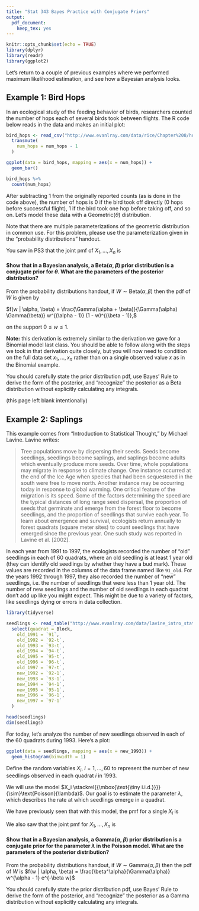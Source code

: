```yaml
---
title: "Stat 343 Bayes Practice with Conjugate Priors"
output:
  pdf_document:
    keep_tex: yes
---
```


```r
knitr::opts_chunk$set(echo = TRUE)
library(dplyr)
library(readr)
library(ggplot2)
```

\def\simiid{\stackrel{{\mbox{\text{\tiny i.i.d.}}}}{\sim}}

Let's return to a couple of previous examples where we performed maximum likelihood estimation, and see how a Bayesian analysis looks.

## Example 1: Bird Hops

In an ecological study of the feeding behavior of birds, researchers counted the number of hops each of several birds took between flights.  The R code below reads in the data and makes an initial plot:

```r
bird_hops <- read_csv("http://www.evanlray.com/data/rice/Chapter%208/hops.csv") %>%
  transmute(
    num_hops = num_hops - 1
  )

ggplot(data = bird_hops, mapping = aes(x = num_hops)) +
  geom_bar()

bird_hops %>%
  count(num_hops)
```

After subtracting 1 from the originally reported counts (as is done in the code above), the number of hops is 0 if the bird took off directly (0 hops before successful flight), 1 if the bird took one hop before taking off, and so on.  Let's model these data with a Geometric$(\theta)$ distribution.

Note that there are multiple parameterizations of the geometric distribution in common use.  For this problem, please use the parameterization given in the "probability distributions" handout.

You saw in PS3 that the joint pmf of $X_1, \ldots, X_n$ is

\begin{align*}
f(x_1, \ldots, x_n | \theta) &= \prod_{i = 1}^n f(x_i | \theta) \\
&= \prod_{i = 1}^n (1 - \theta)^{x_i}\theta \\
&= (1 - \theta)^{\sum_{i = 1}^n x_i}\theta^n
\end{align*}

#### Show that in a Bayesian analysis, a Beta($\alpha$, $\beta$) prior distribution is a conjugate prior for $\theta$.  What are the parameters of the posterior distribution?

From the probability distributions handout, if $W \sim \text{Beta}(\alpha, \beta)$ then the pdf of $W$ is given by

$f(w | \alpha, \beta) = \frac{\Gamma(\alpha + \beta)}{\Gamma(\alpha) \Gamma(\beta)} w^{(\alpha - 1)} (1 - w)^{(\beta - 1)},$

on the support $0 \leq w \leq 1$.

**Note:** this derivation is extremely similar to the derivation we gave for a Binomial model last class.  You should be able to follow along with the steps we took in that derivation quite closely, but you will now need to condition on the full data set $x_1, \ldots, x_n$ rather than on a single observed value $x$ as in the Binomial example.

You should carefully state the prior distribution pdf, use Bayes' Rule to derive the form of the posterior, and "recognize" the posterior as a Beta distribution without explicitly calculating any integrals.

\newpage

(this page left blank intentionally)

\vspace{1cm}

\newpage


\newpage

## Example 2: Saplings

This example comes from "Introduction to Statistical Thought," by Michael Lavine. Lavine writes:

> Tree populations move by dispersing their seeds. Seeds become seedlings, seedlings become saplings, and saplings become adults which eventually produce more seeds. Over time, whole populations may migrate in response to climate change. One instance occurred at the end of the Ice Age when species that had been sequestered in the south were free to move north. Another instance may be occurring today in response to global warming. One critical feature of the migration is its speed. Some of the factors determining the speed are the typical distances of long range seed dispersal, the proportion of seeds that germinate and emerge from the forest floor to become seedlings, and the proportion of seedlings that survive each year. To learn about emergence and survival, ecologists return annually to forest quadrats (square meter sites) to count seedlings that have emerged since the previous year. One such study was reported in Lavine et al. [2002].

In each year from 1991 to 1997, the ecologists recorded the number of "old" seedlings in each of 60 quadrats, where an old seedling is at least 1 year old (they can identify old seedlings by whether they have a bud mark). These values are recorded in the columns of the data frame named like `91_old`. For the years 1992 through 1997, they also recorded the number of "new" seedlings, i.e. the number of seedlings that were less than 1 year old. The number of new seedlings and the number of old seedlings in each quadrat don't add up like you might expect. This might be due to a variety of factors,
like seedlings dying or errors in data collection.

```r
library(tidyverse)

seedlings <- read_table("http://www.evanlray.com/data/lavine_intro_stat_thought/seedlings.txt") %>%
  select(quadrat = Block,
    old_1991 = `91`,
    old_1992 = `92-t`,
    old_1993 = `93-t`,
    old_1994 = `94-t`,
    old_1995 = `95-t`,
    old_1996 = `96-t`,
    old_1997 = `97-t`,
    new_1992 = `92-1`,
    new_1993 = `93-1`,
    new_1994 = `94-1`,
    new_1995 = `95-1`,
    new_1996 = `96-1`,
    new_1997 = `97-1`
  )

head(seedlings)
dim(seedlings)
```

For today, let's analyze the number of new seedlings observed in each of the 60 quadrats during 1993. Here's a plot:

```r
ggplot(data = seedlings, mapping = aes(x = new_1993)) +
  geom_histogram(binwidth = 1)
```

Define the random variables $X_i$, $i = 1, \ldots, 60$ to represent the number of new seedlings observed in each quadrat  $i$ in 1993.

We will use the model $X_i \simiid \text{Poisson}(\lambda)$.  Our goal is to estimate the parameter $\lambda$, which describes the rate at which seedlings emerge in a quadrat.

We have previously seen that with this model, the pmf for a single $X_i$ is

\begin{align*}
f(x_i | \lambda) &= e^{-\lambda} \frac{\lambda^{x_i}}{x_i !}.
\end{align*}

We also saw that the joint pmf for $X_1, \ldots, X_n$ is

\begin{align*}
f(x_1, \ldots, x_{n} | \lambda) &= \prod_{i = 1}^{n} f(x_i | \lambda) \\
&= \prod_{i = 1}^{n} e^{-\lambda} \frac{\lambda^{x_i}}{x_i !} \\
&= e^{-n \lambda} \lambda^{\left(\sum_{i = 1}^{n} x_i\right)} \prod_{i = 1}^{n}\frac{1}{x_i !}
\end{align*}

#### Show that in a Bayesian analysis, a Gamma($\alpha$, $\beta$) prior distribution is a conjugate prior for the parameter $\lambda$ in the Poisson model.  What are the parameters of the posterior distribution?

From the probability distributions handout, if $W \sim \text{Gamma}(\alpha, \beta)$ then the pdf of $W$ is
$f(w | \alpha, \beta) = \frac{\beta^\alpha}{\Gamma(\alpha)} w^{\alpha - 1} e^{-\beta w}$

You should carefully state the prior distribution pdf, use Bayes' Rule to derive the form of the posterior, and "recognize" the posterior as a Gamma distribution without explicitly calculating any integrals.

